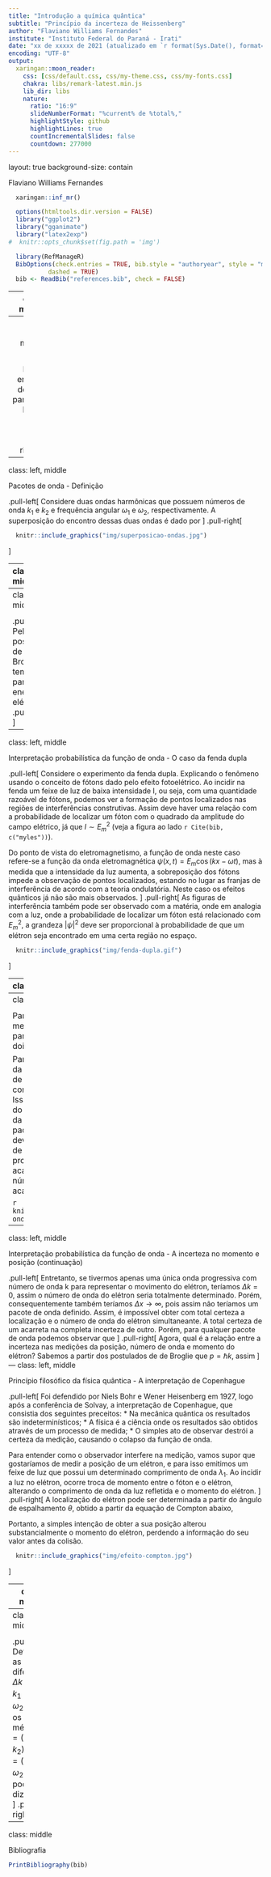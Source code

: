 ```yaml
---
title: "Introdução a química quântica"
subtitle: "Princípio da incerteza de Heissenberg"
author: "Flaviano Williams Fernandes"
institute: "Instituto Federal do Paraná - Irati"
date: "xx de xxxxx de 2021 (atualizado em `r format(Sys.Date(), format='%d/%m/%Y')`)"
encoding: "UTF-8"
output:
  xaringan::moon_reader:
    css: [css/default.css, css/my-theme.css, css/my-fonts.css]
    chakra: libs/remark-latest.min.js
    lib_dir: libs
    nature:
      ratio: "16:9"
      slideNumberFormat: "%current% de %total%,"
      highlightStyle: github
      highlightLines: true
      countIncrementalSlides: false
      countdown: 277000
---
```

layout: true
background-size: contain

<div class="my-footer"><span>Flaviano Williams Fernandes</span></div>

```r
  xaringan::inf_mr()
```

```r
  options(htmltools.dir.version = FALSE)
  library("ggplot2")
  library("gganimate")
  library("latex2exp")
#  knitr::opts_chunk$set(fig.path = 'img')
```

```r
  library(RefManageR)
  BibOptions(check.entries = TRUE, bib.style = "authoryear", style = "markdown",
           dashed = TRUE)
  bib <- ReadBib("references.bib", check = FALSE)
```

---
class: middle

<div class="my-header"><span>Sumário</span></div>

1. Discrepâncias no modelo de de Broglie

2. Pacotes de onda

2. Interpretação probabilística da função de onda

3. Princípio filosófico da física quântica

6. Bibliografia

<div class="footnote">
  <ul>
  <hr>
  <li> Esta apresentação está disponível para download em <a href="https://flavianowilliams.github.io/education">flavianowilliams.github.io/education</a>;
  <li> Este material está sujeito a modificações. Recomenda-se acompanhamento permanente.
  </ul>
</div>

---
class: left, middle

<div class="my-header"><span>Discrepâncias no modelo de de Broglie</span></div>

.pull-left[
A energia de uma partícula livre é dada por
\begin{aligned}
  E = \frac{1}{2}mv^2=\frac{p^2}{2m}.
\end{aligned}
Dividindo por p teremos
\begin{aligned}
  \frac{E}{p} = \frac{mv^2}{2mv},
\end{aligned}
ou seja, 
\begin{aligned}
  v_{\text{partícula}} = \frac{E}{2p}
\end{aligned}
Sabemos desde os postulados de de Broglie [`r Cite(bib, c("nussenzveig","tipler","mcquarrie","braga","eisberg"))`] que
\begin{aligned}
  E & = h\nu;
\end{aligned}
]
.pull-right[
\begin{aligned}
  p & = \frac{h}{\lambda}.
\end{aligned}
Substituindo na equação da velocidade acima encontramos
\begin{aligned}
  v & = \frac{h\nu}{2\left(\frac{h}{\lambda}\right)},\\\
    & = \frac{\lambda\nu}{2}.
\end{aligned}
A velocidade de uma onda progressiva é dado por
\begin{aligned}
  v_{\text{onda}} = \lambda\nu,
\end{aligned}
portanto, <font class="red">podemos perceber que se adotarmos o movimento da partícula equivalente a apenas o movimento de uma onda progressiva, a sua velocidade não irá coincidir com a velocidade da onda</font>.
]

---
class: left, middle

<div class="my-header"><span>Pacotes de onda - Definição</span></div>

.pull-left[
Considere duas ondas harmônicas que possuem números de onda $k_1$ e $k_2$ e frequência angular $\omega_1$ e $\omega_2$, respectivamente. A superposição do encontro dessas duas ondas é dado por
\begin{aligned}
  \psi(x,t) & = y_1(x,t)+y_2(x,t),\\\
         & = y_m\cos(k_1x-\omega_1t)+y_m\cos(k_2x-\omega_2t).
\end{aligned}
Definindo as diferenças $\Delta k=k_2-k_1$ e $\Delta \omega = \omega_2-\omega_1$, e os valores médios $\bar{k}=(k_1+k_2)/2$ e  $\bar{\omega}=(\omega_1+\omega_2)/2$ encontramos o valor do pacote de onda, como mostra a figura ao lado (para maiores detalhes, veja o apêndice A),
\begin{aligned}
  \psi(x,t) = 2y_m\cos\left(\frac{\Delta k}{2}x-\frac{\Delta \omega}{2}t\right)\cos\left(\bar{k}x-\bar{\omega}t\right).
\end{aligned}
Lembrando que
\begin{aligned}
  k = \frac{2\pi}{\lambda};\quad  \omega = 2\pi\nu.
\end{aligned}
]
.pull-right[
```r
  knitr::include_graphics("img/superposicao-ondas.jpg")
```
]

---
class: left, middle

<div class="my-header"><span>Pacotes de onda - Velocidade de um pacote de onda</span></div>

.pull-left[
Da velocidade de uma onda temos que
\begin{aligned}
  v_{\text{onda}} & = \lambda\nu,\\
    & = \left(\frac{2\pi}{k}\right)\left(\frac{\omega}{2\pi}\right),\\
    & = \frac{\omega}{k}.
\end{aligned}
No caso do pacote de onda formado por duas ondas harmônicas, pela expressão da função de onda podemos dizer que
\begin{aligned}
  v_{\text{pacote}} & = \frac{\Delta \omega}{\Delta k}.
\end{aligned}
Expandindo a definição para um pacote de onda formado por uma inifinidade de ondas harmônicas, onde o número de onda varia por um valor $\Delta k << 1$,
\begin{aligned}
  \boxed{v_{\text{pacote}} = \lim_{\Delta k\rightarrow 0} \frac{\Delta \omega}{\Delta k} = \frac{d\omega}{dk}.}
\end{aligned}
]
.pull-right[
```r
  knitr::include_graphics("img/superposicao-ondas-2.jpg")
```
]

---
class: left, middle

<div class="my-header"><span>Pacotes de onda - Pacotes de onda da matéria</span></div>

.pull-left[
Pelos postulados de de Broglie, temos para a energia do elétron
\begin{aligned}
  E & = h\nu,\\
  E & = \left(2\pi\hbar\right)\left(\frac{\omega}{2\pi}\right),\\
  E & = \hbar\omega.
\end{aligned}
Para o momento do elétron temos a seguinte expressão
\begin{aligned}
  p & = \frac{h}{\lambda},\\
  p & = \frac{2\pi\hbar}{2\pi/k},\\
  p & = \hbar k.
\end{aligned}
Da equação acima podemos dizer que $\omega(k)=E(k)/\hbar$. Calculando a derivada de $\omega$ encontramos a velocidade do pacote de onda para um elétron que se propaga livremente com velocidade v,
]
.pull-right[
\begin{aligned}
  v_{\text{pacote}} & = \frac{d\omega(k)}{dk},\\
  v_{\text{pacote}} & = \frac{d\omega}{dE}\frac{dE}{dk},\\
  v_{\text{pacote}} & = \underbrace{\frac{d\omega}{dE}}_{1/\hbar}\underbrace{\frac{dE}{dp}}_{2p/2m}\underbrace{\frac{dp}{dk}}_{\hbar},\\
  v_{\text{pacote}} & = \left(\frac{1}{\hbar}\right)\left(\frac{2p}{2m}\right)\left(\hbar\right),\\
  v_{\text{pacote}} & = \frac{p}{m},\\
  v_{\text{pacote}} & \equiv v.
\end{aligned}
Portanto, o pacote de onda $\psi$ se propaga com a velocidade do elétron. <font class="red">Isso demonstra o fato que o movimento ondulatório da matéria devemos tratá-lo como um pacote de ondas, ao invés de apenas uma onda progressiva.</font>
]

---
class: left, middle

<div class="my-header"><span>Interpretação probabilística da função de onda - O caso da fenda dupla</span></div>

.pull-left[
Considere o experimento da fenda dupla. Explicando o fenômeno usando o conceito de fótons dado pelo efeito fotoelétrico. Ao incidir na fenda um feixe de luz de baixa intensidade I, ou seja, com uma quantidade razoável de fótons, podemos ver a formação de pontos localizados nas regiões de interferências construtivas. Assim deve haver uma relação com a probabilidade de localizar um fóton com o quadrado da amplitude do campo elétrico, já que $I \sim E^2_m$ (veja a figura ao lado `r Cite(bib, c("myles"))`).

Do ponto de vista do eletromagnetismo, a função de onda neste caso refere-se a função da onda eletromagnética $\psi(x,t)=E_m\cos(kx-\omega t)$, mas à medida que a intensidade da luz aumenta, a sobreposição dos fótons impede a observação de pontos localizados, estando no lugar as franjas de interferência de acordo com a teoria ondulatória. Neste caso os efeitos quânticos já não são mais observados.
]
.pull-right[
As figuras de interferência também pode ser observado com a matéria, onde em 
analogia com a luz, onde a probabilidade de localizar um fóton está relacionado com $E^2_m$, a grandeza $|\psi|^2$ deve ser proporcional à probabilidade de que um elétron seja encontrado em uma certa região no espaço.

```r
  knitr::include_graphics("img/fenda-dupla.gif")
```
]

---
class: left, middle

<div class="my-header"><span>Interpretação probabilística da função de onda - A relação com a mecânica estatística</span></div>

.pull-left[
De acordo com a interpretação probabilística da matéria, a probabilidade em localizar um elétron em uma certa região no espaço é dado por $|\psi|^2$. Supondo um elétron propagando na direção x, podemos dizer que a probabilidade de ser encontrado no intevalo dx é dado por $|\psi|^2dx$.

Neste caso $\psi$ pode ter partes complexas, com a intenção de representar a incerteza na medição. Portanto, não basta apenas fazer o produto $\psi^2$, pois <font class="red">devemos multiplicar a função de onda pelo seu complexo conjugado, precisamos de um valor real para representar a localização do elétron</font>.

Chamamos a probabilidade em localizar o elétron no intervalo dx por $P(x)dx$, onde
\begin{aligned}
  P(x)dx = |\psi|^2dx.
\end{aligned}
]
.pull-right[
O vídeo abaixo mostra a comparação do experimento da fenda dupla realizado com ondas luminosas e elétrons. Percebe-se claramente o comportamento quântico do elétron ao formar franjas de interferência, idêntico a teoria ondulatória da luz.

<iframe width="560" height="315" src="https://www.youtube.com/embed/UtPf0XYQzfI" title="YouTube video player" frameborder="0" allow="accelerometer; autoplay; clipboard-write; encrypted-media; gyroscope; picture-in-picture" allowfullscreen></iframe>
]

---
class: justify, middle

<div class="my-header"><span>Interpretação probabilística da função de onda - A incerteza no momento e posição </span></div>

Para entender melhor a incerteza na medição ao adotar a função de onda para representar o elétron, analisemos dois casos extremos.

Para diminuir a incerteza na localização da partícula deveremos ter um pacote de onda curto, bem localizado, cujo comprimento $\Delta x$ é o menor possível. Isso se deve ao fato que a localização do elétron está associado a amplitude da onda. No entanto, para obter um pacote de onda bem localizado, deveríamos ter uma quantidade infinita de ondas, cuja onda resultante produziria tal pacote. Isso por sua vez acarreta no aumento da incerteza do número de onda, ou seja, se $\Delta x\rightarrow 0$ acarreta em $\Delta k\rightarrow\infty$,

```r
  knitr::include_graphics("img/pacotes-onda.jpg")
```

---
class: left, middle

<div class="my-header"><span>Interpretação probabilística da função de onda - A incerteza no momento e posição (continuação) </span></div>

.pull-left[
Entretanto, se tivermos apenas uma única onda progressiva com número de onda k para representar o movimento do elétron, teríamos $\Delta k = 0$, assim o número de onda do elétron seria totalmente determinado. Porém, consequentemente também teríamos $\Delta x\rightarrow\infty$, pois assim não teríamos um pacote de onda definido. Assim, é impossível obter com total certeza a localização e o número de onda do elétron simultaneante. A total certeza de um acarreta na completa incerteza de outro. Porém, para qualquer pacote de onda podemos observar que
\begin{aligned}
  \Delta x\Delta k \approx 1.
\end{aligned}
Podemos obter algo semelhante analisando a incerteza na frequência angular e o intervalo de tempo $\Delta t$, ao invés de $\Delta k$ na figura anterior, onde
\begin{aligned}
  \Delta \omega\Delta t \approx 1.
\end{aligned}
]
.pull-right[
Agora, qual é a relação entre a incerteza nas medições da posição, número de onda e momento do elétron? Sabemos a partir dos postulados de de Broglie que $p=\hbar k$, assim
\begin{aligned}
  \Delta p = \hbar\Delta k.
\end{aligned}
Multiplicando os dois lados da relação anterior e identificando $\Delta p$ da equação acima teremos
\begin{aligned}
    \hbar\Delta x\Delta k \approx \hbar,\\
    \Delta x(\hbar\Delta k) \approx \hbar,\\
    \Delta x\Delta p \approx \hbar.
\end{aligned}
Para a frequência angular temos que $E=\hbar\omega$, assim
\begin{aligned}
  \Delta E = \hbar\Delta\omega.
\end{aligned}
Multiplicando $\Delta\omega\Delta t\approx 1$ por $\hbar$ teremos
\begin{aligned}
  \Delta E\Delta t\approx \hbar.
\end{aligned}
]
---
class: left, middle

<div class="my-header"><span>Princípio filosófico da física quântica - A interpretação de Copenhague</span></div>

.pull-left[
Foi defendido por Niels Bohr e Wener Heisenberg em 1927, logo após a conferência de Solvay, a interpretação de Copenhague, que consistia dos seguintes preceitos:
* Na mecânica quântica os resultados são indeterminísticos;
* A física é a ciência onde os resultados são obtidos através de um processo de medida;
* O simples ato de observar destrói a certeza da medição, causando o colapso da função de onda.

Para entender como o observador interfere na medição, vamos supor que gostaríamos de medir a posição de um elétron, e para isso emitimos um feixe de luz que possui um determinado comprimento de onda $\lambda_1$. Ao incidir a luz no elétron, ocorre troca de momento entre o fóton e o elétron, alterando o comprimento de onda da luz refletida e o momento do elétron.
]
.pull-right[
A localização do elétron pode ser determinada a partir do ângulo de espalhamento $\theta$, obtido a partir da equação de Compton abaixo,
\begin{aligned}
  \lambda_2-\lambda_1 = \frac{h}{mc}(1-\cos\theta).
\end{aligned}
Portanto, a simples intenção de obter a sua posição alterou substancialmente o momento do elétron, perdendo a informação do seu valor antes da colisão.

```r
  knitr::include_graphics("img/efeito-compton.jpg")
```
]

---
class: middle

<div class="my-header"><span>Princípio filosófico da física quântica - Conferência de Solvay</span></div>

A figura abaixo mostra a ilustre Conferência de Solvay, em 1927 (a princípio, uma das mais famosas imagens da física moderna). Nesta conferência Bohr e Heisenberg defenderam as suas idéias a respeito da incerteza na medição, no qual serviram como base para a formulação da equação de Schroedinger e o surgimento da mecânica quântica moderna.

```r
  knitr::include_graphics("img/copenhague.jpg")
```

---
class: middle

<div class="my-header"><span>Apêndice A</span></div>

.pull-left[
Definindo as diferenças $\Delta k=k_2-k_1$ e $\Delta \omega = \omega_2-\omega_1$, e os valores médios $\bar{k}=(k_1+k_2)/2$ e  $\bar{\omega}=(\omega_1+\omega_2)/2$ podemos dizer que
\begin{aligned}
  k_1 & = \bar{k}-\Delta K;\quad k_2 = \bar{k}+\Delta K,\\\
  \omega_1 & = \bar{\omega}-\Delta \omega;\quad \omega_2 = \bar{\omega}+\Delta \omega.
\end{aligned}
Para obter a função de onda resultante é conveniente usarmos a fórmula de Euler, $e^{i\theta}=\cos\theta+i\sin\theta$, onde apenas nos interessa a parte real,
\begin{aligned}
  \psi(x,t) & = y_m\left[\cos(k_1x-\omega_1t)+\cos(k_2x-\omega_2t)\right],\\
         & = y_m\Re\left[e^{i(k_1x-\omega_1t)}+e^{i(k_2x-\omega_2t)}\right],\\
         & = y_m\Re\left[e^{i[(\bar{k}-\Delta k)x-(\bar{\omega}-\Delta \omega)t]}+e^{i[(\bar{k}+\Delta K)x-(\bar{\omega}+\Delta \omega)t]}\right],\\
         & = y_m\Re\left[e^{i(\bar{k}x-\Delta Kx-\bar{\omega}t+\Delta \omega t)}+e^{i(\bar{k}x+\Delta Kx-\bar{\omega}t-\Delta \omega t)}\right],\\
         & = y_m\Re\left[e^{i(\bar{k}x-\bar{\omega}t)}e^{-i(\Delta Kx-\Delta \omega t)}\right.+\\
         & + \left.e^{i(\bar{k}x-\bar{\omega}t)}e^{i(\Delta Kx-\Delta \omega t)}\right],
\end{aligned}
]
.pull-right[
\begin{aligned}
  \psi(x,t) & = y_m\left(e^{-i(\Delta Kx-\Delta \omega t)}+e^{i(\Delta Kx-\Delta \omega t)}\right)\Re\left[e^{i(\bar{k}x-\bar{\omega}t)}\right].
\end{aligned}
Pela fórmula de Euler, podemos usar a identidade
\begin{aligned}
  \cos\theta = \frac{e^{i\theta}+e^{-i\theta}}{2}.
\end{aligned}
Substituindo teremos
\begin{aligned}
  \psi(x,t) & = y_m\left(2\cos\left(\Delta Kx-\Delta \omega t\right)\right)\Re\left[e^{i(\bar{k}x-\bar{\omega}t)}\right].
\end{aligned}
Isolando a parte real do termo $e^{i(\bar{k}x-\bar{\omega}t)}$ chegaremos na função de onda resultante,
\begin{aligned}
  \boxed{\psi(x,t) = 2y_m\cos\left(\frac{\Delta k}{2}x-\frac{\Delta \omega}{2}t\right)\cos\left(\bar{k}x-\bar{\omega}t\right).}
\end{aligned}
]

---
class: middle

<div class="my-header"><span>Bibliografia</span></div>

```r
PrintBibliography(bib)
```

